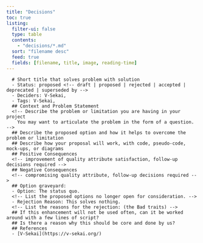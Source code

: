 ```yaml
---
title: "Decisions"
toc: true
listing:
  filter-ui: false
  type: table
  contents:
    - "decisions/*.md"
  sort: "filename desc"
  feed: true
  fields: [filename, title, image, reading-time]
---
```

      # Short title that solves problem with solution
      - Status: proposed <!-- draft | proposed | rejected | accepted | deprecated | superseded by -->
      - Deciders: V-Sekai,
      - Tags: V-Sekai,
      ## Context and Problem Statement 
      <!-- Describe the problem or limitation you are having in your project
        You may want to articulate the problem in the form of a question. -->
      ## Describe the proposed option and how it helps to overcome the problem or limitation
      ## Describe how your proposal will work, with code, pseudo-code, mock-ups, or diagrams
      ## Positive Consequences
      <!-- improvement of quality attribute satisfaction, follow-up decisions required -->
      ## Negative Consequences
      <!-- compromising quality attribute, follow-up decisions required -->
      ## Option graveyard:
      - Option: The status quo.
      <!-- List the proposed options no longer open for consideration. -->
      - Rejection Reason: This solves nothing.
      <!-- List the reasons for the rejection: (the Bad traits) -->
      ## If this enhancement will not be used often, can it be worked around with a few lines of script?
      ## Is there a reason why this should be core and done by us?
      ## References
      - [V-Sekai](https://v-sekai.org/)